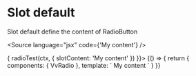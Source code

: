 

<Meta title="Components/RadioButton/Slots" component={VvRadio} />

# Slot default

Slot default define the content of RadioButton

<Source
	language="jsx"
	code={'<vv-radio name="r1" value="1">My content</vv-radio>'}
/>

<Canvas>
	<Story
		name="default"
		play={(ctx) => {
			radioTest(ctx, {
				slotContent: 'My content'
			})
		}}>
		{() => {
			return {
				components: { VvRadio },
				template: `
					<vv-radio v-bind="args" name="r1" value="1">
						My content
					</vv-radio>
                    `
			}
		}}
	</Story>
</Canvas>

